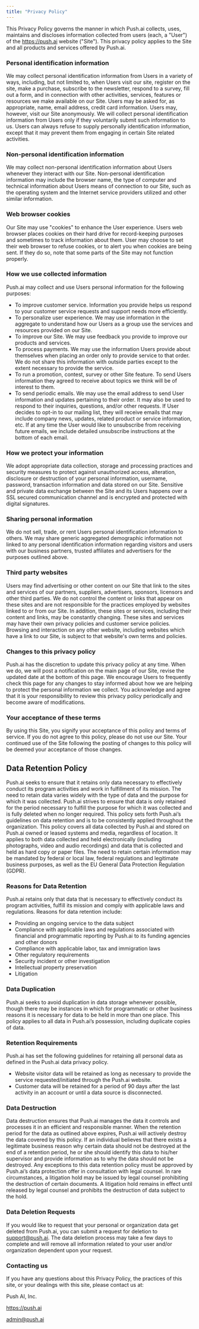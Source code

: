 ```yaml
---
title: "Privacy Policy"
---
```


This Privacy Policy governs the manner in which Push.ai collects, uses, maintains and discloses information collected from users (each, a "User") of the https://push.ai website ("Site"). This privacy policy applies to the Site and all products and services offered by Push.ai.

### Personal identification information

We may collect personal identification information from Users in a variety of ways, including, but not limited to, when Users visit our site, register on the site, make a purchase, subscribe to the newsletter, respond to a survey, fill out a form, and in connection with other activities, services, features or resources we make available on our Site. Users may be asked for, as appropriate, name, email address, credit card information. Users may, however, visit our Site anonymously. We will collect personal identification information from Users only if they voluntarily submit such information to us. Users can always refuse to supply personally identification information, except that it may prevent them from engaging in certain Site related activities.

### Non-personal identification information

We may collect non-personal identification information about Users whenever they interact with our Site. Non-personal identification information may include the browser name, the type of computer and technical information about Users means of connection to our Site, such as the operating system and the Internet service providers utilized and other similar information.

### Web browser cookies

Our Site may use "cookies" to enhance the User experience. Users web browser places cookies on their hard drive for record-keeping purposes and sometimes to track information about them. User may choose to set their web browser to refuse cookies, or to alert you when cookies are being sent. If they do so, note that some parts of the Site may not function properly.

### How we use collected information

Push.ai may collect and use Users personal information for the following purposes:

- To improve customer service. Information you provide helps us respond to your customer service requests and support needs more efficiently.
- To personalize user experience. We may use information in the aggregate to understand how our Users as a group use the services and resources provided on our Site.
- To improve our Site. We may use feedback you provide to improve our products and services.
- To process payments. We may use the information Users provide about themselves when placing an order only to provide service to that order. We do not share this information with outside parties except to the extent necessary to provide the service.
- To run a promotion, contest, survey or other Site feature. To send Users information they agreed to receive about topics we think will be of interest to them.
- To send periodic emails. We may use the email address to send User information and updates pertaining to their order. It may also be used to respond to their inquiries, questions, and/or other requests. If User decides to opt-in to our mailing list, they will receive emails that may include company news, updates, related product or service information, etc. If at any time the User would like to unsubscribe from receiving future emails, we include detailed unsubscribe instructions at the bottom of each email.

### How we protect your information

We adopt appropriate data collection, storage and processing practices and security measures to protect against unauthorized access, alteration, disclosure or destruction of your personal information, username, password, transaction information and data stored on our Site.
Sensitive and private data exchange between the Site and its Users happens over a SSL secured communication channel and is encrypted and protected with digital signatures.

### Sharing personal information

We do not sell, trade, or rent Users personal identification information to others. We may share generic aggregated demographic information not linked to any personal identification information regarding visitors and users with our business partners, trusted affiliates and advertisers for the purposes outlined above.

### Third party websites

Users may find advertising or other content on our Site that link to the sites and services of our partners, suppliers, advertisers, sponsors, licensors and other third parties. We do not control the content or links that appear on these sites and are not responsible for the practices employed by websites linked to or from our Site. In addition, these sites or services, including their content and links, may be constantly changing. These sites and services may have their own privacy policies and customer service policies. Browsing and interaction on any other website, including websites which have a link to our Site, is subject to that website's own terms and policies.

### Changes to this privacy policy

Push.ai has the discretion to update this privacy policy at any time. When we do, we will post a notification on the main page of our Site, revise the updated date at the bottom of this page. We encourage Users to frequently check this page for any changes to stay informed about how we are helping to protect the personal information we collect. You acknowledge and agree that it is your responsibility to review this privacy policy periodically and become aware of modifications.

### Your acceptance of these terms

By using this Site, you signify your acceptance of this policy and terms of service. If you do not agree to this policy, please do not use our Site. Your continued use of the Site following the posting of changes to this policy will be deemed your acceptance of those changes.

## Data Retention Policy 
Push.ai seeks to ensure that it retains only data necessary to effectively conduct its program activities and work in fulfillment of its mission. The need to retain data varies widely with the type of data and the purpose for which it was collected. Push.ai strives to ensure that data is only retained for the period necessary to fulfill the purpose for which it was collected and is fully deleted when no longer required. This policy sets forth Push.ai’s guidelines on data retention and is to be consistently applied throughout the organization. This policy covers all data collected by Push.ai and stored on Push.ai owned or leased systems and media, regardless of location. It applies to both data collected and held electronically (including photographs, video and audio recordings) and data that is collected and held as hard copy or paper files. The need to retain certain information may be mandated by federal or local law, federal regulations and legitimate business purposes, as well as the EU General Data Protection Regulation (GDPR). 

### Reasons for Data Retention 
Push.ai retains only that data that is necessary to effectively conduct its program activities, fulfill its mission and comply with applicable laws and regulations. Reasons for data retention include: 
- Providing an ongoing service to the data subject
- Compliance with applicable laws and regulations associated with financial and programmatic reporting by Push.ai to its funding agencies and other donors 
- Compliance with applicable labor, tax and immigration laws 
- Other regulatory requirements 
- Security incident or other investigation 
- Intellectual property preservation 
- Litigation 

### Data Duplication 
Push.ai seeks to avoid duplication in data storage whenever possible, though there may be instances in which for programmatic or other business reasons it is necessary for data to be held in more than one place. This policy applies to all data in Push.ai’s possession, including duplicate copies of data. 

### Retention Requirements 
Push.ai has set the following guidelines for retaining all personal data as defined in the Push.ai data privacy policy. 
- Website visitor data will be retained as long as necessary to provide the service requested/initiated through the Push.ai website. 
- Customer data will be retained for a period of 90 days after the last activity in an account or until a data source is disconnected.

### Data Destruction 
Data destruction ensures that Push.ai manages the data it controls and processes it in an efficient and responsible manner. When the retention period for the data as outlined above expires, Push.ai will actively destroy the data covered by this policy. If an individual believes that there exists a legitimate business reason why certain data should not be destroyed at the end of a retention period, he or she should identify this data to his/her supervisor and provide information as to why the data should not be destroyed. Any exceptions to this data retention policy must be approved by Push.ai’s data protection offer in consultation with legal counsel. In rare circumstances, a litigation hold may be issued by legal counsel prohibiting the destruction of certain documents. A litigation hold remains in effect until released by legal counsel and prohibits the destruction of data subject to the hold.

### Data Deletion Requests
If you would like to request that your personal or organization data get deleted from Push.ai, you can submit a request for deletion to support@push.ai. The data deletion process may take a few days to complete and will remove all information related to your user and/or organization dependent upon your request.


### Contacting us

If you have any questions about this Privacy Policy, the practices of this site, or your dealings with this site, please contact us at:

Push AI, Inc.

https://push.ai

admin@push.ai